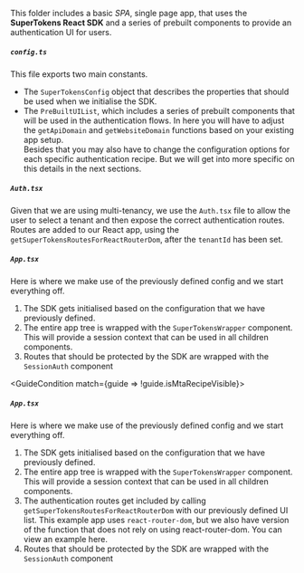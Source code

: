 
This folder includes a basic *SPA*, single page app, that uses the **SuperTokens React SDK** and a series of prebuilt components to provide an 
authentication UI for users.


##### `config.ts`

This file exports two main constants.
- The `SuperTokensConfig` object that describes the properties that should be used when we initialise the SDK.
- The `PreBuiltUIList`, which includes a series of prebuilt components that will be used in the authentication flows. 
In here you will have to adjust the `getApiDomain` and `getWebsiteDomain` functions based on your existing app setup.  
Besides that you may also have to change the configuration options for each specific authentication recipe. But we will get into more specific on this details in the next sections.

<GuideCondition match="isMtaRecipeVisible">

##### `Auth.tsx`

Given that we are using multi-tenancy, we use the `Auth.tsx` file to allow the user to select a tenant and then expose the correct authentication routes.
Routes are added to our React app, using the `getSuperTokensRoutesForReactRouterDom`, after the `tenantId` has been set. 

##### `App.tsx`

Here is where we make use of the previously defined config and we start everything off.
1. The SDK gets initialised based on the configuration that we have previously defined. 
2. The entire app tree is wrapped with the `SuperTokensWrapper` component. This will provide a session context that can be used in all children components.
3. Routes that should be protected by the SDK are wrapped with the `SessionAuth` component

</GuideCondition>


<GuideCondition match={guide => !guide.isMtaRecipeVisible}>

##### `App.tsx`

Here is where we make use of the previously defined config and we start everything off.
1. The SDK gets initialised based on the configuration that we have previously defined. 
2. The entire app tree is wrapped with the `SuperTokensWrapper` component. This will provide a session context that can be used in all children components.
3. The authentication routes get included by calling `getSuperTokensRoutesForReactRouterDom` with our previously defined UI list. This example app uses `react-router-dom`, but we also have version of the function that does not rely on using react-router-dom. You can view an example <GuideRecipeLink link="pre-built-ui/setup/frontend#3-setup-routing-to-show-the-login-ui">here</GuideRecipeLink>. 
4. Routes that should be protected by the SDK are wrapped with the `SessionAuth` component

</GuideCondition>
